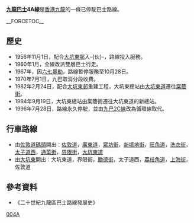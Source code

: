 {{Infobox Bus Route
| image =
| number = 九龍巴士4A線
| operator = [[九龍巴士|九龍巴士]]
| garage = 荔枝角車廠（L）
| length = 
| time = 
| start = [[佐敦道碼頭|佐敦道碼頭]]
| via = [[油麻地|油麻地]]、[[旺角|旺角]]
| end = [[大坑東|大坑東]]
| level = Unknown
| level1 = Unknown
| frequency = 6-12分鐘一班
| Other_route = Unknown
| vehicle =[[利蘭勝利二型|利蘭勝利二型]]、[[丹尼士喝采型|丹尼士喝采型]]
| Fare = 
| Section_Fare1 =[[亞皆老街|亞皆老街]]口 
| bgcolor = red
| fontcolor = yellow
}}

'''[[九龍巴士|九龍巴士]]4A線'''是[[香港|香港]][[九龍|九龍]]的一條已停駛巴士路線。

__FORCETOC__

==歷史==
*1956年11月1日，配合[[大坑東邨|大坑東邨]]入-{伙}-，路線投入服務。
*1960年1月，全線改派雙層巴士行走。
*1967年，因[[六七暴動|六七暴動]]，路線暫停服務至10月28日。
*1970年7月1日，九巴取消分段收費。
*1982年2月24日，配合[[大坑東邨|大坑東邨]]重建工程，大坑東總站由[[大坑東道|大坑東道]]遷往[[棠蔭街|棠蔭街]]。
*1984年9月19日，大坑東總站由棠蔭街遷往大坑東道的新總站。
*1996年7月28日，路線永久停駛，並由[[九龍巴士2C線|九巴2C線]]改為循環線取代。

==行車路線==
*由[[佐敦道碼頭|佐敦道碼頭]]開出：[[佐敦道|佐敦道]]，[[廣東道|廣東道]]，[[眾坊街|眾坊街]]，[[新填地街|新填地街]]，[[旺角道|旺角道]]，[[洗衣街|洗衣街]]，[[太子道西|太子道西]]，[[通菜街|通菜街]]，[[界限街|界限街]]，[[大坑東道|大坑東道]]
*由[[大坑東|大坑東]]開出：大坑東道，界限街，[[勵德街|勵德街]]，太子道西，[[荔枝角道|荔枝角道]]，[[上海街|上海街]]，佐敦道

==參考資料==
*《二十世紀九龍區巴士路線發展史》

[[Category:已取消九龍巴士路線|004A]]